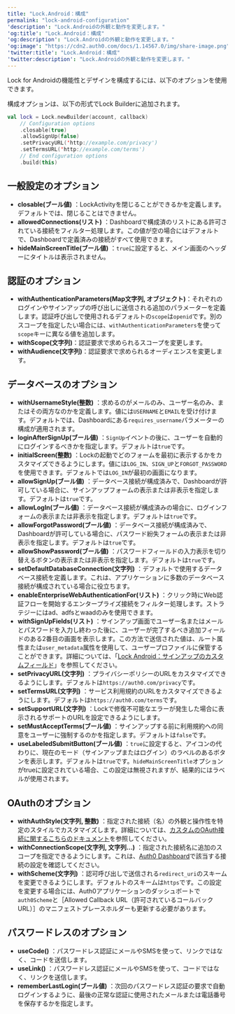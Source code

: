 ---
title: "Lock.Android：構成"
permalink: "lock-android-configuration"
'description': "Lock.Androidの外観と動作を変更します。"
'og:title': "Lock.Android：構成"
'og:description': "Lock.Androidの外観と動作を変更します。"
'og:image': "https://cdn2.auth0.com/docs/1.14567.0/img/share-image.png"
'twitter:title': "Lock.Android：構成"
'twitter:description': "Lock.Androidの外観と動作を変更します。"
---

Lock for Androidの機能性とデザインを構成するには、以下のオプションを使用できます。

構成オプションは、以下の形式でLock Builderに追加されます。

```kotlin lines
val lock = Lock.newBuilder(account, callback)
    // Configuration options
    .closable(true)
    .allowSignUp(false)
    .setPrivacyURL('http://example.com/privacy')
    .setTermsURL('http://example.com/terms')
    // End configuration options
    .build(this)
```

## 一般設定のオプション

* **closable(ブール値)** ：LockActivityを閉じることができるかを定義します。デフォルトでは、閉じることはできません。
* **allowedConnections(リスト)** ：Dashboardで構成済のリストにある許可されている接続をフィルター処理します。この値が空の場合にはデフォルトで、Dashboardで定義済みの接続がすべて使用できます。
* **hideMainScreenTitle(ブール値)** ：`true`に設定すると、メイン画面のヘッダーにタイトルは表示されません。

## 認証のオプション

* **withAuthenticationParameters(Map文字列, オブジェクト)**：それぞれのログインやサインアップの呼び出しに送信される追加のパラメーターを定義します。認証呼び出しで使用されるデフォルトの`scope`は`openid`です。別のスコープを指定したい場合には、`withAuthenticationParameters`を使って`scope`キーに異なる値を追加します。
* **withScope(文字列)**：認証要求で求められるスコープを変更します。
* **withAudience(文字列)**：認証要求で求められるオーディエンスを変更します。

## データベースのオプション

* **withUsernameStyle(整数)** ：求めるのがメールのみ、ユーザー名のみ、またはその両方なのかを定義します。値には`USERNAME`と`EMAIL`を受け付けます。デフォルトでは、Dashboardにある`requires_username`パラメーターの構成が適用されます。
* **loginAfterSignUp(ブール値)** ：`SignUp`イベントの後に、ユーザーを自動的にログインするべきかを指定します。デフォルトは`true`です。
* **initialScreen(整数)** ：Lockの起動でどのフォームを最初に表示するかをカスタマイズできるようにします。値には`LOG_IN`、`SIGN_UP`と`FORGOT_PASSWORD`を使用できます。デフォルトでは`LOG_IN`が最初の画面になります。
* **allowSignUp(ブール値)** ：データベース接続が構成済みで、Dashboardが許可している場合に、サインアップフォームの表示または非表示を指定します。デフォルトは`true`です。
* **allowLogIn(ブール値)** ：データベース接続が構成済みの場合に、ログインフォームの表示または非表示を指定します。デフォルトは`true`です。
* **allowForgotPassword(ブール値)** ：データベース接続が構成済みで、Dashboardが許可している場合に、パスワード紛失フォームの表示または非表示を指定します。デフォルトは`true`です。
* **allowShowPassword(ブール値)** ：パスワードフィールドの入力表示を切り替えるボタンの表示または非表示を指定します。デフォルトは`true`です。
* **setDefaultDatabaseConnection(文字列)** ：デフォルトで使用するデータベース接続を定義します。これは、アプリケーションに多数のデータベース接続が構成されている場合に役立ちます。
* **enableEnterpriseWebAuthenticationFor(リスト)** ：クリック時にWeb認証フローを開始するエンタープライズ接続をフィルター処理します。ストラテジーにはad、adfsとwaadのみを使用できます。
* **withSignUpFields(リスト)** ：サインアップ画面でユーザー名またはメールとパスワードを入力し終わった後に、ユーザーが完了するべき追加フィールドのある2番目の画面を表示します。この方法で送信された値は、ルート属性または`user_metadata`属性を使用して、ユーザープロファイルに保管することができます。詳細については、「[Lock Android：サインアップのカスタムフィールド](/ja-jp/lock-android-custom-fields-at-signup)」を参照してください。
* **setPrivacyURL(文字列)** ：プライバシーポリシーのURLをカスタマイズできるようにします。デフォルトは`https://auth0.com/privacy`です。
* **setTermsURL(文字列)** ：サービス利用規約のURLをカスタマイズできるようにします。デフォルトは`https://auth0.com/terms`です。
* **setSupportURL(文字列)** ：Lockで修復不可能なエラーが発生した場合に表示されるサポートのURLを設定できるようにします。
* **setMustAcceptTerms(ブール値)** ：サインアップする前に利用規約への同意をユーザーに強制するのかを指定します。デフォルトは`false`です。
* **useLabeledSubmitButton(ブール値)** ：`true`に設定すると、アイコンの代わりに、現在のモード（サインアップまたはログイン）のラベルのあるボタンを表示します。デフォルトは`true`です。`hideMainScreenTitle`オプションがtrueに設定されている場合、この設定は無視されますが、結果的にはラベルが使用されます。

## OAuthのオプション

* **withAuthStyle(文字列, 整数)** ：指定された接続（名）の外観と操作性を特定のスタイルでカスタマイズします。詳細については、[カスタムのOAuth接続に関するこちらのドキュメント](/ja-jp/libraries/lock-android/lock-android-custom-theming)を参照してください。
* **withConnectionScope(文字列, 文字列...)** ：指定された接続名に追加のスコープを指定できるようにします。これは、[Auth0 Dashboard](https://manage.auth0.com/#)で該当する接続の設定を確認してください。
* **withScheme(文字列)** ：認可呼び出しで送信される`redirect_uri`のスキームを変更できるようにします。デフォルトのスキームは`https`です。この設定を変更する場合には、Auth0アプリケーションのダッシュボートで`auth0Scheme`と［Allowed Callback URL（許可されているコールバックURL）］のマニフェストプレースホルダーも更新する必要があります。

## パスワードレスのオプション

* **useCode()** ：パスワードレス認証にメールやSMSを使って、リンクではなく、コードを送信します。
* **useLink()** ：パスワードレス認証にメールやSMSを使って、コードではなく、リンクを送信します。
* **rememberLastLogin(ブール値)** ：次回のパスワードレス認証の要求で自動ログインするように、最後の正常な認証に使用されたメールまたは電話番号を保存するかを指定します。